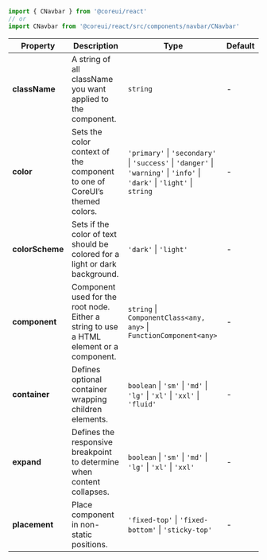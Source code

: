 
```jsx
import { CNavbar } from '@coreui/react'
// or
import CNavbar from '@coreui/react/src/components/navbar/CNavbar'
```

| Property | Description | Type | Default |
| --- | --- | --- | --- |
| **className** | A string of all className you want applied to the component. | `string` | - |
| **color** | Sets the color context of the component to one of CoreUI’s themed colors. | `'primary'` \| `'secondary'` \| `'success'` \| `'danger'` \| `'warning'` \| `'info'` \| `'dark'` \| `'light'` \| `string` | - |
| **colorScheme** | Sets if the color of text should be colored for a light or dark background. | `'dark'` \| `'light'` | - |
| **component** | Component used for the root node. Either a string to use a HTML element or a component. | `string` \| `ComponentClass<any, any>` \| `FunctionComponent<any>` | - |
| **container** | Defines optional container wrapping children elements. | `boolean` \| `'sm'` \| `'md'` \| `'lg'` \| `'xl'` \| `'xxl'` \| `'fluid'` | - |
| **expand** | Defines the responsive breakpoint to determine when content collapses. | `boolean` \| `'sm'` \| `'md'` \| `'lg'` \| `'xl'` \| `'xxl'` | - |
| **placement** | Place component in non-static positions. | `'fixed-top'` \| `'fixed-bottom'` \| `'sticky-top'` | - |
